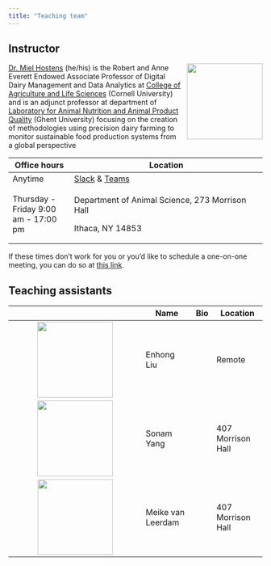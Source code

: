 ```yaml
---
title: "Teaching team"
---
```


## Instructor

![](images/team/MielHostens.png){fig-alt="Headshot of Dr. Miel Hostens" style="float:right;padding: 0 0 0 10px;" width="150"}

[Dr. Miel Hostens](https://bovi-analytics.com/researchers/miel-hostens.html) (he/his) is the Robert and Anne Everett Endowed Associate Professor of Digital Dairy Management and Data Analytics at [College of Agriculture and Life Sciences](https://cals.cornell.edu/) (Cornell University) and is an adjunct professor at department of [Laboratory for Animal Nutrition and Animal Product Quality](https://www.ugent.be/bw/asae/en/research/lanupro) (Ghent University) focusing on the creation of methodologies using precision dairy farming to monitor sustainable food production systems from a global perspective

+--------------------------------------+----------------------------------------------------------------------------------------------------------------------+
| Office hours                         | Location                                                                                                             |
+======================================+======================================================================================================================+
| Anytime                              | [Slack](https://bovi-analytics.slack.com/) & [Teams](https://teams.microsoft.com/l/chat/0/0?users=m.m.hostens@uu.nl) |
+--------------------------------------+----------------------------------------------------------------------------------------------------------------------+
| Thursday - Friday 9:00 am - 17:00 pm | Department of Animal Science, 273 Morrison Hall                                                                      |
|                                      |                                                                                                                      |
|                                      | Ithaca, NY 14853                                                                                                     |
+--------------------------------------+----------------------------------------------------------------------------------------------------------------------+

If these times don't work for you or you'd like to schedule a one-on-one meeting, you can do so at [this link](https://outlook.office.com/bookwithme/user/81c7a026deb04fc9a3c8251ceeb24e81@cornell.edu/meetingtype/SVRwCe7HMUGxuT6WGxi68g2?anonymous&ep=mlink).

## Teaching assistants

|                                                   | Name              | Bio | Location          |
|:-------------------------------------------------:|-------------------|-----|-------------------|
|    ![](images/team/EnhongLiu.png){width="150"}    | Enhong Liu        |     | Remote            |
|    ![](images/team/SonamYang.png){width="150"}    | Sonam Yang        |     | 407 Morrison Hall |
| ![](images/team/MeikeVanLeerdam.png){width="149"} | Meike van Leerdam |     | 407 Morrison Hall |
